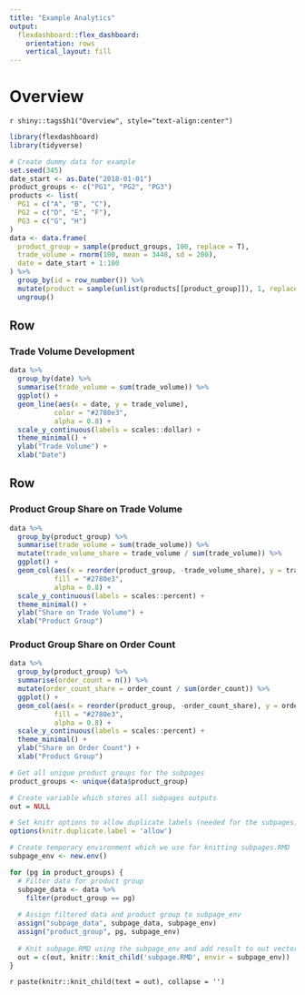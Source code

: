 ```yaml
---
title: "Example Analytics"
output: 
  flexdashboard::flex_dashboard:
    orientation: rows
    vertical_layout: fill
---
```

# Overview

`r shiny::tags$h1("Overview", style="text-align:center")`

```r
library(flexdashboard) 
library(tidyverse)

# Create dummy data for example
set.seed(345)
date_start <- as.Date("2018-01-01")
product_groups <- c("PG1", "PG2", "PG3")
products <- list(
  PG1 = c("A", "B", "C"),
  PG2 = c("D", "E", "F"),
  PG3 = c("G", "H")
)
data <- data.frame(
  product_group = sample(product_groups, 100, replace = T),
  trade_volume = rnorm(100, mean = 3448, sd = 200),
  date = date_start + 1:100
) %>% 
  group_by(id = row_number()) %>% 
  mutate(product = sample(unlist(products[[product_group]]), 1, replace = TRUE)) %>% 
  ungroup()
```


Row
-----------------------------------------------------------------------

### Trade Volume Development

```r
data %>% 
  group_by(date) %>% 
  summarise(trade_volume = sum(trade_volume)) %>% 
  ggplot() +
  geom_line(aes(x = date, y = trade_volume), 
           color = "#2780e3",
           alpha = 0.8) +
  scale_y_continuous(labels = scales::dollar) +
  theme_minimal() +
  ylab("Trade Volume") +
  xlab("Date")
```


Row
-----------------------------------------------------------------------

### Product Group Share on Trade Volume

```r
data %>% 
  group_by(product_group) %>% 
  summarise(trade_volume = sum(trade_volume)) %>%
  mutate(trade_volume_share = trade_volume / sum(trade_volume)) %>% 
  ggplot() +
  geom_col(aes(x = reorder(product_group, -trade_volume_share), y = trade_volume_share), 
           fill = "#2780e3",
           alpha = 0.8) +
  scale_y_continuous(labels = scales::percent) +
  theme_minimal() +
  ylab("Share on Trade Volume") +
  xlab("Product Group")
```

### Product Group Share on Order Count

```r
data %>% 
  group_by(product_group) %>% 
  summarise(order_count = n()) %>% 
  mutate(order_count_share = order_count / sum(order_count)) %>% 
  ggplot() +
  geom_col(aes(x = reorder(product_group, -order_count_share), y = order_count_share), 
           fill = "#2780e3",
           alpha = 0.8) +
  scale_y_continuous(labels = scales::percent) +
  theme_minimal() +
  ylab("Share on Order Count") +
  xlab("Product Group")
```


```r
# Get all unique product groups for the subpages
product_groups <- unique(data$product_group)

# Create variable which stores all subpages outputs
out = NULL

# Set knitr options to allow duplicate labels (needed for the subpages)
options(knitr.duplicate.label = 'allow')

# Create temporary environment which we use for knitting subpages.RMD 
subpage_env <- new.env()

for (pg in product_groups) {
  # Filter data for product group 
  subpage_data <- data %>% 
    filter(product_group == pg)
  
  # Assign filtered data and product group to subpage_env 
  assign("subpage_data", subpage_data, subpage_env)
  assign("product_group", pg, subpage_env)
  
  # Knit subpage.RMD using the subpage_env and add result to out vector
  out = c(out, knitr::knit_child('subpage.RMD', envir = subpage_env))
}
```

`r paste(knitr::knit_child(text = out), collapse = '')`


